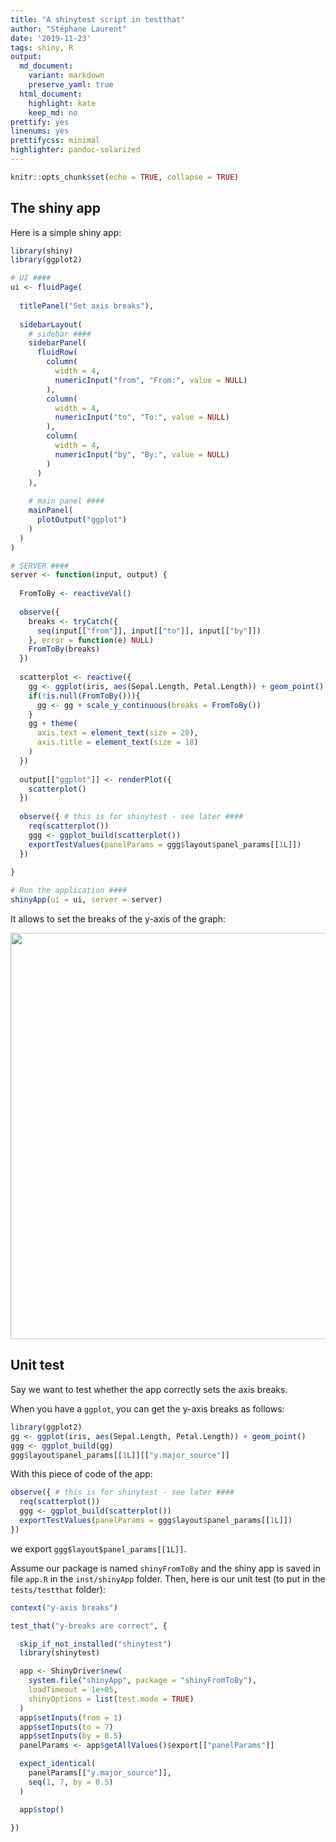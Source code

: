 ```yaml
---
title: "A shinytest script in testthat"
author: "Stéphane Laurent"
date: '2019-11-23'
tags: shiny, R
output:
  md_document:
    variant: markdown
    preserve_yaml: true
  html_document:
    highlight: kate
    keep_md: no
prettify: yes
linenums: yes
prettifycss: minimal
highlighter: pandoc-solarized
---
```


```r
knitr::opts_chunk$set(echo = TRUE, collapse = TRUE)
```

## The shiny app

Here is a simple shiny app:

```r
library(shiny)
library(ggplot2)

# UI ####
ui <- fluidPage(
  
  titlePanel("Set axis breaks"),
  
  sidebarLayout(
    # sidebar ####
    sidebarPanel(
      fluidRow(
        column(
          width = 4,
          numericInput("from", "From:", value = NULL)
        ),
        column(
          width = 4,
          numericInput("to", "To:", value = NULL)
        ),
        column(
          width = 4,
          numericInput("by", "By:", value = NULL)
        )
      )
    ),
    
    # main panel ####
    mainPanel(
      plotOutput("ggplot")
    )
  )
)

# SERVER ####
server <- function(input, output) {
  
  FromToBy <- reactiveVal()
  
  observe({
    breaks <- tryCatch({
      seq(input[["from"]], input[["to"]], input[["by"]])
    }, error = function(e) NULL)
    FromToBy(breaks)
  })
  
  scatterplot <- reactive({
    gg <- ggplot(iris, aes(Sepal.Length, Petal.Length)) + geom_point()
    if(!is.null(FromToBy())){
      gg <- gg + scale_y_continuous(breaks = FromToBy())
    }
    gg + theme(
      axis.text = element_text(size = 20),
      axis.title = element_text(size = 18)
    )
  })
  
  output[["ggplot"]] <- renderPlot({
    scatterplot()
  })
  
  observe({ # this is for shinytest - see later ####
    req(scatterplot())
    ggg <- ggplot_build(scatterplot())
    exportTestValues(panelParams = ggg$layout$panel_params[[1L]])
  })
  
}

# Run the application ####
shinyApp(ui = ui, server = server)
```

It allows to set the breaks of the y-axis of the graph:

<img src = "./figures/shinyFromToBy.gif" width = "650">


## Unit test

Say we want to test whether the app correctly sets the axis breaks. 

When you have a `ggplot`, you can get the y-axis breaks as follows:

```r
library(ggplot2)
gg <- ggplot(iris, aes(Sepal.Length, Petal.Length)) + geom_point()
ggg <- ggplot_build(gg)
ggg$layout$panel_params[[1L]][["y.major_source"]]
```

With this piece of code of the app:

```r
observe({ # this is for shinytest - see later ####
  req(scatterplot())
  ggg <- ggplot_build(scatterplot())
  exportTestValues(panelParams = ggg$layout$panel_params[[1L]])
})
```

we export `ggg$layout$panel_params[[1L]]`. 

Assume our package is named `shinyFromToBy` and the shiny app is saved in file 
`app.R` in the `inst/shinyApp` folder. 
Then, here is our unit test (to put in the `tests/testthat` folder):

```r
context("y-axis breaks")

test_that("y-breaks are correct", {

  skip_if_not_installed("shinytest")
  library(shinytest)

  app <- ShinyDriver$new(
    system.file("shinyApp", package = "shinyFromToBy"),
    loadTimeout = 1e+05,
    shinyOptions = list(test.mode = TRUE)
  )
  app$setInputs(from = 1)
  app$setInputs(to = 7)
  app$setInputs(by = 0.5)
  panelParams <- app$getAllValues()$export[["panelParams"]]

  expect_identical(
    panelParams[["y.major_source"]],
    seq(1, 7, by = 0.5)
  )

  app$stop()

})
```

